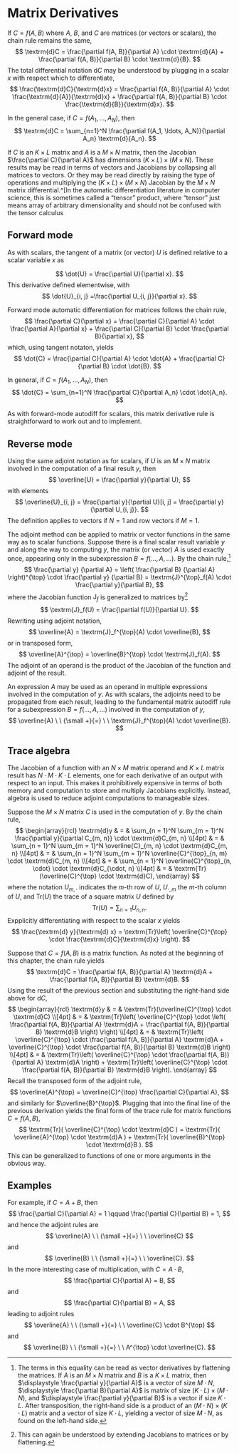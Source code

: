 # Matrix Derivatives

If $C = f(A, B)$ where $A,$ $B,$ and $C$ are matrices (or vectors or scalars),
the chain rule remains the same,
$$
\textrm{d}C
= \frac{\partial f(A, B)}{\partial A} \cdot \textrm{d}{A}
  + \frac{\partial f(A, B)}{\partial B} \cdot \textrm{d}{B}.
$$
The total differential notation $\textrm{d}C$ may be understood by
plugging in a scalar $x$ with respect which to differentiate,
$$
\frac{\textrm{d}C}{\textrm{d}x}
= \frac{\partial f(A, B)}{\partial A} \cdot \frac{\textrm{d}{A}}{\textrm{d}x}
  + \frac{\partial f(A, B)}{\partial B} \cdot \frac{\textrm{d}{B}}{\textrm{d}x}.
$$

In the general case, if $C = f(A_1, \ldots, A_N),$ then
$$
\textrm{d}C
= \sum_{n=1}^N \frac{\partial f(A_1, \ldots, A_N)}{\partial A_n} \textrm{d}{A_n}.
$$

If $C$ is an $K \times L$ matrix and $A$ is a $M \times N$ matrix,
then the Jacobian $\frac{\partial C}{\partial A}$ has dimensions $(K
\times L) \times (M \times N).$ These results may be read in terms of
vectors and Jacobians by collapsing all matrices to vectors.  Or they
may be read directly by raising the type of operations and multiplying
the $(K \times L) \times (M \times N)$ Jacobian by the $M \times N$
matrix differential.^[In the automatic differentiation literature in
computer science, this is sometimes called a "tensor" product, where
"tensor" just means array of arbitrary dimensionality and should not
be confused with the tensor calculus



## Forward mode

As with scalars, the tangent of a matrix (or vector) $U$ is defined
relative to a scalar variable $x$ as

$$
\dot{U} = \frac{\partial U}{\partial x}.
$$
This derivative defined elementwise, with
$$
\dot{U}_{i, j} =\frac{\partial U_{i, j}}{\partial x}.
$$

Forward mode automatic differentiation for matrices follows the chain
rule,
$$
\frac{\partial C}{\partial x}
= \frac{\partial C}{\partial A} \cdot \frac{\partial A}{\partial x}
  + \frac{\partial C}{\partial B} \cdot \frac{\partial B}{\partial x},
$$
which, using tangent notaton, yields
$$
\dot{C}
= \frac{\partial C}{\partial A} \cdot \dot{A}
  + \frac{\partial C}{\partial B} \cdot \dot{B}.
$$

In general, if $C =
f(A_1, \ldots, A_N),$ then
$$
\dot{C} = \sum_{n=1}^N \frac{\partial C}{\partial A_n} \cdot
\dot{A_n}.
$$

As with forward-mode autodiff for scalars, this matrix derivative rule is
straightforward to work out and to implement.



## Reverse mode

Using the same adjoint notation as for scalars, if $U$ is an $M \times
N$ matrix involved in the computation of a final result $y$, then
$$
\overline{U} = \frac{\partial y}{\partial U},
$$
with elements
$$
\overline{U}_{i, j}
= \frac{\partial y}{\partial U}[i, j]
= \frac{\partial y}{\partial U_{i, j}}.
$$
The definition applies to vectors if $N = 1$ and row vectors if $M =
1.$

The adjoint method can be applied to matrix or vector functions in the
same way as to scalar functions.  Suppose there is a final scalar
result variable $y$ and along the way to computing $y$, the matrix (or
vector) $A$ is used exactly once, appearing only in the subexpression
$B = f(\ldots, A, \ldots).$ By the chain rule,^[The terms in this
equality can be read as vector derivatives by flattening the matrices.
If $A$ is an $M \times N$ matrix and $B$ is a $K \times L$ matrix,
then $\displaystyle \frac{\partial y}{\partial A}$ is a vector of size
$M \cdot N$, $\displaystyle \frac{\partial B}{\partial A}$ is matrix
of size $(K \cdot L) \times (M \cdot N),$ and $\displaystyle
\frac{\partial y}{\partial B}$ is a vector if size $K \cdot L$.  After
transposition, the right-hand side is a product of an $(M \cdot N)
\times (K \cdot L)$ matrix and a vector of size $K \cdot L$, yielding
a vector of size $M \cdot N,$ as found on the left-hand side.]
$$
\frac{\partial y}
     {\partial A}
= \left(
    \frac{\partial B}
         {\partial A}
   \right)^{\top}
   \cdot
   \frac{\partial y}
        {\partial B}
= \textrm{J}^{\top}_f(A) \cdot \frac{\partial y}{\partial B},
$$
where the Jacobian function $\textrm{J}_f$ is generalized to matrices
by^[This can again be understood by extending Jacobians to matrices or
by flattening.]
$$
\textrm{J}_f(U) = \frac{\partial f(U)}{\partial U}.
$$
Rewriting using adjoint notation,
$$
\overline{A}
= \textrm{J}_f^{\top}(A) \cdot \overline{B},
$$
or in transposed form,
$$
\overline{A}^{\top}
= \overline{B}^{\top} \cdot \textrm{J}_f(A).
$$
The adjoint of an operand is the product of the Jacobian of the
function and adjoint of the result.

An expression $A$ may be used as an operand in multiple expressions
involved in the computation of $y.$ As with scalars, the adjoints need
to be propagated from each result, leading to the fundamental matrix
autodiff rule for a subexpression $B = f(\ldots, A, \ldots)$ involved
in the computation of $y,$
$$
\overline{A}
\ \ {\small +}{=} \ \
\textrm{J}_f^{\top}(A) \cdot \overline{B}.
$$

## Trace algebra

The Jacobian of a function with an $N \times M$ matrix operand and $K
\times L$ matrix result has $N \cdot M \cdot K \cdot L$ elements, one
for each derivative of an output with respect to an input.  This
makes it prohibitively expensive in terms of both memory and
computation to store and multiply Jacobians explicitly.  Instead,
algebra is used to reduce adjoint computations to manageable sizes.

Suppose the $M \times N$ matrix $C$ is used in the computation of
$y$.  By the chain rule,
$$
\begin{array}{rcl}
\textrm{d}y
& = & \sum_{n = 1}^N \sum_{m = 1}^N
        \frac{\partial y}{\partial C_{m, n}} \cdot \textrm{d}C_{m, n}
\\[4pt]
& = & \sum_{n = 1}^N \sum_{m = 1}^N
        \overline{C}_{m, n} \cdot \textrm{d}C_{m, n}
\\[4pt]
& = & \sum_{n = 1}^N \sum_{m = 1}^N
        \overline{C}^{\top}_{n, m} \cdot \textrm{d}C_{m, n}
\\[4pt]
& = & \sum_{n = 1}^N
        \overline{C}^{\top}_{n, \cdot} \cdot \textrm{d}C_{\cdot, n}
\\[4pt]
& = & \textrm{Tr}(\overline{C}^{\top} \cdot \textrm{d}C),
\end{array}
$$
where the notation $U_{m, \cdot}$ indicates the $m$-th row of $U$,
$U_{\cdot, m}$ the $m$-th column of $U$, and $\textrm{Tr}(U)$ the
trace of a square matrix $U$ defined by
$$
\textrm{Tr}(U) = \sum_{n = 1} U_{n, n}.
$$
Expplicitly differentiating with respect to the scalar $x$ yields
$$
\frac{\textrm{d} y}{\textrm{d} x}
= \textrm{Tr}\left(
    \overline{C}^{\top}
    \cdot \frac{\textrm{d}C}{\textrm{d}x}
  \right).
$$

Suppose that $C = f(A, B)$ is a matrix function.  As noted at the
beginning of this chapter, the chain rule yields
$$
\textrm{d}C
= \frac{\partial f(A, B)}{\partial A} \textrm{d}A
  + \frac{\partial f(A, B)}{\partial B} \textrm{d}B.
$$
Using the result of the previous section and substituting the
right-hand side above for $\textrm{d}C$,
$$
\begin{array}{rcl}
\textrm{d}y
& = & \textrm{Tr}(\overline{C}^{\top} \cdot \textrm{d}C)
\\[4pt]
& = &
\textrm{Tr}\left(
  \overline{C}^{\top}
  \cdot \left( \frac{\partial f(A, B)}{\partial A} \textrm{d}A
               + \frac{\partial f(A, B)}{\partial B} \textrm{d}B
        \right)
\right)
\\[4pt]
& = &
\textrm{Tr}\left(
\overline{C}^{\top}
  \cdot \frac{\partial f(A, B)}{\partial A} \textrm{d}A
+
\overline{C}^{\top}
  \cdot \frac{\partial f(A, B)}{\partial B} \textrm{d}B
\right)
\\[4pt]
& = &
\textrm{Tr}\left(
  \overline{C}^{\top}
  \cdot \frac{\partial f(A, B)}{\partial A} \textrm{d}A
\right)
+ \textrm{Tr}\left(
  \overline{C}^{\top}
  \cdot \frac{\partial f(A, B)}{\partial B} \textrm{d}B
\right).
\end{array}
$$
Recall the transposed form of the adjoint rule,
$$
\overline{A}^{\top}
= \overline{C}^{\top} \frac{\partial C}{\partial A},
$$
and similarly for $\overline{B}^{\top}$.  Plugging that into the final
line of the previous derivation yields the final form of the
trace rule for matrix functions $C = f(A, B),$
$$
\textrm{Tr}( \overline{C}^{\top} \cdot \textrm{d}C )
=
\textrm{Tr}( \overline{A}^{\top} \cdot \textrm{d}A )
+ \textrm{Tr}( \overline{B}^{\top} \cdot \textrm{d}B ).
$$
This can be generalized to functions of one or more arguments in the
obvious way.


## Examples

For example, if $C = A + B$, then
$$
\frac{\partial C}{\partial A} = 1
\qquad
\frac{\partial C}{\partial B} = 1,
$$
and hence the adjoint rules are
$$
\overline{A} \ \ {\small +}{=} \ \ \overline{C}
$$
and
$$
\overline{B} \ \ {\small +}{=} \ \ \overline{C}.
$$
In the more interesting case of multiplication, with $C = A \cdot B$,
$$
\frac{\partial C}{\partial A} = B,
$$
and
$$
\frac{\partial C}{\partial B} = A,
$$
leading to adjoint rules
$$
\overline{A}  \ \ {\small +}{=} \ \ \overline{C} \cdot B^{\top}
$$
and
$$
\overline{B}  \ \ {\small +}{=} \ \ A^{\top} \cdot \overline{C}.
$$
